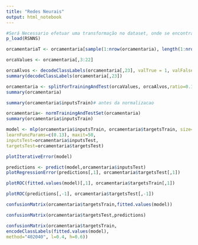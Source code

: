 ```yaml
---
title: "Redes Neurais"
output: html_notebook
---
```


```r
#Será Necessario efetuar uma transformação no dataset, onde se encontra em tdt para data frame, se não da erro.
p_load(RSNNS)

orcamentariaT <- orcamentaria[sample(1:nrow(orcamentaria), length(1:nrow(orcamentaria))), 1:ncol(orcamentaria)]

orcaValues <- orcamentaria[,3:22]

```

```r
orcaAlvos <- decodeClassLabels(orcamentaria[,23], valTrue = 1, valFalse = 0)
summary(decodeClassLabels(orcamentaria[,23])


```

```r
orcamentaria <- splitForTrainingAndTest(orcaValues, orcaAlvos,ratio=0.15)
summary(orcamentaria)

```

```r
summary(orcamentaria$inputsTrain)# antes da normalizacao

```

```r
orcamentaria<- normTrainingAndTestSet(orcamentaria)
summary(orcamentaria$inputsTrain)

```

```r
model <- mlp(orcamentaria$inputsTrain, orcamentaria$targetsTrain, size=21,
learnFuncParams=c(0.13), maxit=50,
inputsTest=orcamentaria$inputsTest,
targetsTest=orcamentaria$targetsTest)


```

```r
plotIterativeError(model)


```

```r
predictions <- predict(model,orcamentaria$inputsTest)
plotRegressionError(predictions[,1], orcamentaria$targetsTest[,1])

```

```r
plotROC(fitted.values(model)[,1], orcamentaria$targetsTrain[,1])

```

```r
plotROC(predictions[,-1], orcamentaria$targetsTest[,-1])


```

```r
confusionMatrix(orcamentaria$targetsTrain,fitted.values(model))

```

```r
confusionMatrix(orcamentaria$targetsTest,predictions)

```

```r

confusionMatrix(orcamentaria$targetsTrain,
encodeClassLabels(fitted.values(model),
method="402040", l=0.4, h=0.6))

```


